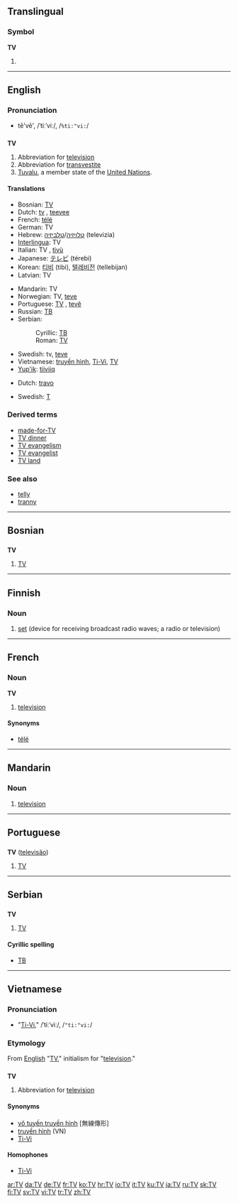 {{see|.tv}}
{{wikipedia|dab=TV (disambiguation)|TV}}
==Translingual==

===Symbol===
'''TV'''

# {{SI-unit|tera|volt|[[electromotive force]]}}

----

==English==

===Pronunciation===
* tē'vē', /ˈtiːˈviː/, /<tt>%ti:"vi:</tt>/

==={{abbreviation}}===
'''TV'''

# Abbreviation for [[television]]
# Abbreviation for [[transvestite]]
# [[Tuvalu]], a member state of the [[United Nations]].

====Translations====
{{trans-top|abbreviation for television}}
* Bosnian: [[TV#Bosnian|TV]]
* Dutch: [[tv]] {{f}}, [[teevee]] {{f}}
* French: [[télé]] {{f}}
* German: TV {{n}}
* Hebrew: [[טלויזיה]]/[[טלביזיה]] (televizia) {{f}}
* [[Interlingua]]: TV
* Italian: TV {{f}}, [[tivù]] {{f}}
* Japanese: [[テレビ]] (térebi)
* Korean: [[티비]] (tibi), [[텔레비전]] (tellebijan)
* Latvian: TV
{{trans-mid}}
* Mandarin: TV
* Norwegian: TV, [[teve]]
* Portuguese: [[TV#Portuguese|TV]] {{f}}, [[tevê]] {{f}}
* Russian: [[ТВ#Russian|ТВ]] {{unicode|(tɛvɛ́)}} {{n}}
* Serbian:
*: Cyrillic: [[ТВ#Serbian|ТВ]]
*: Roman: [[TV#Serbian|TV]]
* Swedish: tv, [[teve]]
* Vietnamese: [[truyền hình]], [[Ti-Vi]], [[TV#Vietnamese|TV]]
* [[Yup'ik]]: [[tiiviiq]]
{{trans-bottom}}

{{trans-top|abbreviation for transvestite}}
* Dutch: [[travo]] {{m}}
{{trans-mid}}
* Swedish: [[T]]
{{trans-bottom}}

===Derived terms===
* [[made-for-TV]]
* [[TV dinner]]
* [[TV evangelism]]
* [[TV evangelist]]
* [[TV land]]

===See also===
* [[telly]]
* [[tranny]]

----

==Bosnian==

==={{abbreviation|Bosnian}}===
'''TV''' {{m}}

# [[TV#English|TV]]

----

==Finnish==

===Noun===
{{infl|fi|noun}}

# [[set]] (device for receiving broadcast radio waves; a radio or television)

{{tbot entry|Finnish|set|2008|April|fi}}

----

==French==

===Noun===
'''TV''' {{f}}

# {{Canada|and|Belgium|informal|lang=fr}} [[television]]

====Synonyms====
* [[télé]]

----

==Mandarin==

===Noun===
{{cmn-noun|p|pin=TV|pint=tv}}

# [[television]]

{{zh-attention}}

----

==Portuguese==

==={{abbreviation|Portuguese}}===
'''TV''' ([[televisão]]) {{f}}

# [[TV#English|TV]]

----

==Serbian==

==={{abbreviation|Serbian}}===
'''TV''' {{m}}

# [[TV#English|TV]]

====Cyrillic spelling====
* [[ТВ#Serbian|ТВ]]

----

==Vietnamese==

===Pronunciation===
* "[[Ti-Vi]]," /ˈtiːˈviː/, /<tt>"ti:"vi:</tt>/

===Etymology===
From [[English]] "[[TV#English|TV]]," initialism for "[[television]]."

==={{abbreviation|Vietnamese}}===
'''TV'''

# Abbreviation for [[television]]

====Synonyms====
* [[vô tuyến truyền hình]] [無線傳形]
* [[truyền hình]] (VN)
* [[Ti-Vi]]

====Homophones====
* [[Ti-Vi]]

[[ar:TV]]
[[da:TV]]
[[de:TV]]
[[fr:TV]]
[[ko:TV]]
[[hr:TV]]
[[io:TV]]
[[it:TV]]
[[ku:TV]]
[[ja:TV]]
[[ru:TV]]
[[sk:TV]]
[[fi:TV]]
[[sv:TV]]
[[vi:TV]]
[[tr:TV]]
[[zh:TV]]